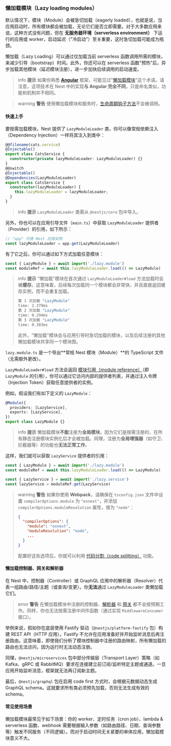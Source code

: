 ### 懒加载模块（Lazy loading modules）

默认情况下，模块（Module）会被急切加载（eagerly loaded），也就是说，当应用启动时，所有模块都会被加载，无论它们是否立即需要。对于大多数应用来说，这种方式没有问题，但在 **无服务器环境（serverless environment）** 下运行的应用或 worker，启动延迟（"冷启动"）至关重要，这时急切加载可能成为瓶颈。

懒加载（Lazy Loading）可以通过仅加载当前 serverless 函数调用所需的模块，来减少引导（bootstrap）时间。此外，你还可以在 serverless 函数"预热"后，异步加载其他模块（延迟模块注册），进一步加快后续调用的启动速度。

> info **提示** 如果你熟悉 **[Angular](https://angular.dev/)** 框架，可能见过"[懒加载模块](https://angular.dev/guide/ngmodules/lazy-loading#lazy-loading-basics)"这个术语。请注意，这项技术在 Nest 中的实现**与 Angular 完全不同**，只是命名类似，功能和机制并不相同。

> warning **警告** 使用懒加载模块和服务时，[生命周期钩子方法](https://docs.nestjs.com/fundamentals/lifecycle-events)不会被调用。

#### 快速上手

要按需加载模块，Nest 提供了 `LazyModuleLoader` 类，你可以像常规依赖注入（Dependency Injection）一样将其注入到类中：

```ts
@@filename(cats.service)
@Injectable()
export class CatsService {
  constructor(private lazyModuleLoader: LazyModuleLoader) {}
}
@@switch
@Injectable()
@Dependencies(LazyModuleLoader)
export class CatsService {
  constructor(lazyModuleLoader) {
    this.lazyModuleLoader = lazyModuleLoader;
  }
}
```

> info **提示** `LazyModuleLoader` 类需从 `@nestjs/core` 包中导入。

另外，你也可以在应用引导文件（`main.ts`）中获取 `LazyModuleLoader` 提供者（Provider）的引用，如下所示：

```ts
// "app" 代表 Nest 应用实例
const lazyModuleLoader = app.get(LazyModuleLoader)
```

有了它之后，你可以通过如下方式加载任意模块：

```ts
const { LazyModule } = await import('./lazy.module')
const moduleRef = await this.lazyModuleLoader.load(() => LazyModule)
```

> info **提示** "懒加载"模块在首次通过 `LazyModuleLoader#load` 方法加载时会被**缓存**。这意味着，后续每次加载同一个模块都会非常快，并且直接返回缓存实例，而不会重复加载。
>
> ```bash
> 第 1 次加载 "LazyModule"
> time: 2.379ms
> 第 2 次加载 "LazyModule"
> time: 0.294ms
> 第 3 次加载 "LazyModule"
> time: 0.303ms
> ```
>
> 此外，"懒加载"模块会与应用引导时急切加载的模块，以及后续注册的其他懒加载模块共享同一个模块图。

`lazy.module.ts` 是一个导出**常规 Nest 模块（Module）**的 TypeScript 文件（无需额外更改）。

`LazyModuleLoader#load` 方法会返回 [模块引用（module reference）](/fundamentals/module-ref)（即 `LazyModule` 的引用），你可以通过它访问内部的提供者列表，并通过注入令牌（Injection Token）获取任意提供者的实例。

例如，假设我们有如下定义的 `LazyModule`：

```ts
@Module({
  providers: [LazyService],
  exports: [LazyService],
})
export class LazyModule {}
```

> info **提示** 懒加载模块**不能**注册为**全局模块**，因为它们是按需注册的，在所有静态注册模块实例化后才会被加载。同理，注册为**全局增强器**（如守卫、拦截器等）的功能也**无法正常工作**。

这样，我们就可以获取 `LazyService` 提供者的引用：

```ts
const { LazyModule } = await import('./lazy.module')
const moduleRef = await this.lazyModuleLoader.load(() => LazyModule)

const { LazyService } = await import('./lazy.service')
const lazyService = moduleRef.get(LazyService)
```

> warning **警告** 如果你使用 **Webpack**，请确保在 `tsconfig.json` 文件中设置 `compilerOptions.module` 为 `"esnext"`，并添加 `compilerOptions.moduleResolution` 属性，值为 `"node"`：
>
> ```json
> {
>   "compilerOptions": {
>     "module": "esnext",
>     "moduleResolution": "node",
>     ...
>   }
> }
> ```
>
> 配置好这些选项后，你就可以利用 [代码分割（code splitting）](https://webpack.js.org/guides/code-splitting/) 功能。

#### 懒加载控制器、网关和解析器

在 Nest 中，控制器（Controller）或 GraphQL 应用中的解析器（Resolver）代表一组路由/路径/主题（或查询/变更）。你**无法**通过 `LazyModuleLoader` 类懒加载它们。

> error **警告** 在懒加载模块中注册的控制器、[解析器](/graphql/resolvers) 和 [网关](/websockets/gateways) 都不会按预期工作。同样，你也无法按需注册中间件函数（通过实现 `MiddlewareConsumer` 接口）。

举例来说，假如你在底层使用 Fastify 驱动（`@nestjs/platform-fastify` 包）构建 REST API（HTTP 应用）。Fastify 不允许在应用准备好并开始监听消息后再注册路由。这意味着，即使我们分析了模块控制器中注册的路由映射，所有懒加载的路由也无法访问，因为运行时无法动态注册。

同理，`@nestjs/microservices` 包中部分传输层（Transport Layer）策略（如 Kafka、gRPC 或 RabbitMQ）要求在连接建立前订阅/监听特定主题或通道。一旦应用开始监听消息，框架就无法再订阅新主题。

最后，`@nestjs/graphql` 包在启用 code first 方式时，会根据元数据动态生成 GraphQL schema。这就要求所有类必须预先加载，否则无法生成有效的 schema。

#### 常见使用场景

懒加载模块最常见于如下场景：你的 worker、定时任务（cron job）、lambda & serverless 函数、webhook 需要根据输入参数（如路由路径、日期、查询参数等）触发不同服务（不同逻辑）。而对于启动时间无关紧要的单体应用，懒加载模块意义不大。
